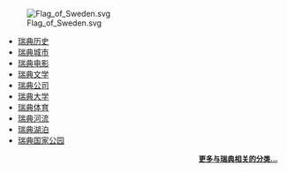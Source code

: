 [[File:Flag_of_Sweden.svg|right]]
*[[:Category:瑞典历史|瑞典历史]]
*[[:Category:瑞典城市|瑞典城市]]
*[[:Category:瑞典电影|瑞典电影]]
*[[:Category:瑞典文学|瑞典文学]]
*[[:Category:瑞典公司|瑞典公司]]
*[[:Category:瑞典大学|瑞典大学]]
*[[:Category:瑞典体育|瑞典体育]]
*[[:Category:瑞典河流|瑞典河流]]
*[[:Category:瑞典湖泊|瑞典湖泊]]
*[[:Category:瑞典国家公园|瑞典国家公园]]
<div style="text-align: right; direction: ltr;margin-right:10px;margin-bottom:4px;font-size:small">
'''[[:Category:瑞典|更多与瑞典相关的分类...]]'''
</div>